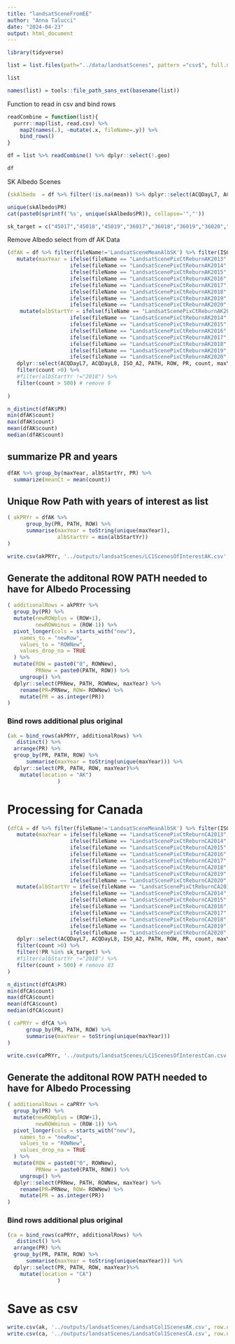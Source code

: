 ```yaml
---
title: "landsatSceneFromEE"
author: "Anna Talucci"
date: "2024-04-23"
output: html_document
---
```




```r
library(tidyverse)
```

```r
list = list.files(path="../data/landsatScenes", pattern ="csv$", full.name=TRUE)
```

```r
list
```

```r
names(list) = tools::file_path_sans_ext(basename(list))
```

Function to read in csv and bind rows
```r
readCombine = function(list){
  purrr::map(list, read.csv) %>%
    map2(names(.), ~mutate(.x, fileName=.y)) %>%
    bind_rows()
}
```

```r
df = list %>% readCombine() %>% dplyr::select(!.geo)
```

```r
df
```

SK Albedo Scenes

```r
(skAlbedo  = df %>% filter(!is.na(mean)) %>% dplyr::select(ACQDayL7, ACQDayL8, ISO_A2, PATH, ROW, PR, mean, fileName ))
```

```r
unique(skAlbedo$PR)
cat(paste0(sprintf('%s', unique(skAlbedo$PR)), collapse='","'))
```

```r

sk_target = c("45017","45018","45019","36017","36018","36019","36020","36021","36022","36023","36024","43017","43018","43019","43020","43021","34018","34019","34020","34021","34022","34023","34024","41017","41018","41019","41020","41021","41022","41023","41024","39017","39018","39019","39020","39021","39022","39023","39024","37017","37018","37019","37020","37021","37022","37023","37024","44017","44018","44019","44020","44021","35018","35019","35020","35021","35022","35023","35024","42017","42018","42019","42020","42021","42022","42023","33020","33021","33022","33023","33024","40017","40018","40019","40020","40021","40022","40023","40024","38017","38018","38019","38020","38021","38022","38023","38024")
```

Remove Albedo select from df
AK Data
```r
(dfAK = df %>% filter(fileName!='LandsatSceneMeanAlbSK') %>% filter(ISO_A2=="US") %>%
   mutate(maxYear = ifelse(fileName == "LandsatScenePixCtReburnAK2013", "2013",
                    ifelse(fileName == "LandsatScenePixCtReburnAK2014", "2014",
                    ifelse(fileName == "LandsatScenePixCtReburnAK2015", "2015",
                    ifelse(fileName == "LandsatScenePixCtReburnAK2016", "2016",
                    ifelse(fileName == "LandsatScenePixCtReburnAK2017", "2017",
                    ifelse(fileName == "LandsatScenePixCtReburnAK2018", "2018",
                    ifelse(fileName == "LandsatScenePixCtReburnAK2019", "2019",
                    ifelse(fileName == "LandsatScenePixCtReburnAK2020", "2020", "2021"))))))))) %>% 
    mutate(albStartYr = ifelse(fileName == "LandsatScenePixCtReburnAK2013", "2014",
                    ifelse(fileName == "LandsatScenePixCtReburnAK2014", "2015",
                    ifelse(fileName == "LandsatScenePixCtReburnAK2015", "2016",
                    ifelse(fileName == "LandsatScenePixCtReburnAK2016", "2017",
                    ifelse(fileName == "LandsatScenePixCtReburnAK2017", "2018",
                    ifelse(fileName == "LandsatScenePixCtReburnAK2018", "2019",
                    ifelse(fileName == "LandsatScenePixCtReburnAK2019", "2020",
                    ifelse(fileName == "LandsatScenePixCtReburnAK2020", "2021", "2022"))))))))) %>% 
   dplyr::select(ACQDayL7, ACQDayL8, ISO_A2, PATH, ROW, PR, count, maxYear, albStartYr) %>%
   filter(count >0) %>%
   #filter(albStartYr !="2018") %>% 
   filter(count > 500) # remove 9
   
)
```

```r
n_distinct(dfAK$PR)
min(dfAK$count)
max(dfAK$count)
mean(dfAK$count)
median(dfAK$count)
```

## summarize PR and years
```r
dfAK %>% group_by(maxYear, albStartYr, PR) %>%
  summarize(meanCt = mean(count))
```

## Unique Row Path with years of interest as list

```r
( akPRYr = dfAK %>%
      group_by(PR, PATH, ROW) %>% 
      summarise(maxYear = toString(unique(maxYear)),
                albStartYr = min(albStartYr)) 
)
```

```r
write.csv(akPRYr, '../outputs/landsatScenes/LC1ScenesOfInterestAK.csv', row.names=F)

```

## Generate the additonal ROW PATH needed to have for Albedo Processing

```r
( additionalRows = akPRYr %>% 
  group_by(PR) %>%
  mutate(newROWplus = (ROW+1), 
         newROWminus = (ROW-1)) %>%
  pivot_longer(cols = starts_with("new"),
    names_to = "newRow",
    values_to = "ROWNew",
    values_drop_na = TRUE
  ) %>%
  mutate(ROW = paste0("0", ROWNew),
         PRNew = paste0(PATH, ROW)) %>%
    ungroup() %>%
  dplyr::select(PRNew, PATH, ROWNew, maxYear) %>%
    rename(PR=PRNew, ROW= ROWNew) %>%
    mutate(PR = as.integer(PR))
)
```

### Bind rows additional plus original
```r
(ak = bind_rows(akPRYr, additionalRows) %>%
   distinct() %>%
  arrange(PR) %>%
  group_by(PR, PATH, ROW) %>% 
      summarise(maxYear = toString(unique(maxYear))) %>%
  dplyr::select(PR, PATH, ROW, maxYear)%>%
    mutate(location = "AK")
                )
```




# Processing for Canada

```r
(dfCA = df %>% filter(fileName!='LandsatSceneMeanAlbSK') %>% filter(ISO_A2=="CA") %>%
   mutate(maxYear = ifelse(fileName == "LandsatScenePixCtReburnCA2013", "2013",
                    ifelse(fileName == "LandsatScenePixCtReburnCA2014", "2014",
                    ifelse(fileName == "LandsatScenePixCtReburnCA2015", "2015",
                    ifelse(fileName == "LandsatScenePixCtReburnCA2016", "2016",
                    ifelse(fileName == "LandsatScenePixCtReburnCA2017", "2017",
                    ifelse(fileName == "LandsatScenePixCtReburnCA2018", "2018",
                    ifelse(fileName == "LandsatScenePixCtReburnCA2019", "2019",
                    ifelse(fileName == "LandsatScenePixCtReburnCA2020", "2020", "2021"))))))))) %>% 
   mutate(albStartYr = ifelse(fileName == "LandsatScenePixCtReburnCA2013", "2014",
                    ifelse(fileName == "LandsatScenePixCtReburnCA2014", "2015",
                    ifelse(fileName == "LandsatScenePixCtReburnCA2015", "2016",
                    ifelse(fileName == "LandsatScenePixCtReburnCA2016", "2017",
                    ifelse(fileName == "LandsatScenePixCtReburnCA2017", "2018",
                    ifelse(fileName == "LandsatScenePixCtReburnCA2018", "2019",
                    ifelse(fileName == "LandsatScenePixCtReburnCA2019", "2020",
                    ifelse(fileName == "LandsatScenePixCtReburnCA2020", "2021", "2022"))))))))) %>% 
   dplyr::select(ACQDayL7, ACQDayL8, ISO_A2, PATH, ROW, PR, count, maxYear, albStartYr) %>%
   filter(count >0) %>%
   filter(!PR %in% sk_target) %>%
   #filter(albStartYr !="2018") %>% 
   filter(count > 500) # remove 83
)
```



```r
n_distinct(dfCA$PR)
min(dfCA$count)
max(dfCA$count)
mean(dfCA$count)
median(dfCA$count)
```

```r
( caPRYr = dfCA %>%
      group_by(PR, PATH, ROW) %>% 
      summarise(maxYear = toString(unique(maxYear))) 
)
```
```r
write.csv(caPRYr, '../outputs/landsatScenes/LC1ScenesOfInterestCan.csv', row.names=F)

```

## Generate the additonal ROW PATH needed to have for Albedo Processing

```r
( additionalRows = caPRYr %>% 
  group_by(PR) %>%
  mutate(newROWplus = (ROW+1), 
         newROWminus = (ROW-1)) %>%
  pivot_longer(cols = starts_with("new"),
    names_to = "newRow",
    values_to = "ROWNew",
    values_drop_na = TRUE
  ) %>%
  mutate(ROW = paste0("0", ROWNew),
         PRNew = paste0(PATH, ROW)) %>%
    ungroup() %>%
  dplyr::select(PRNew, PATH, ROWNew, maxYear) %>%
    rename(PR=PRNew, ROW= ROWNew) %>%
    mutate(PR = as.integer(PR))
)
```

### Bind rows additional plus original

```r
(ca = bind_rows(caPRYr, additionalRows) %>%
   distinct() %>%
  arrange(PR) %>%
  group_by(PR, PATH, ROW) %>% 
      summarise(maxYear = toString(unique(maxYear))) %>%
  dplyr::select(PR, PATH, ROW, maxYear)%>%
    mutate(location = "CA")
                )
```


# Save as csv

```r
write.csv(ak, '../outputs/landsatScenes/LandsatCol1ScenesAK.csv', row.names=F)
write.csv(ca, '../outputs/landsatScenes/LandsatCol1ScenesCA.csv', row.names=F)
```
